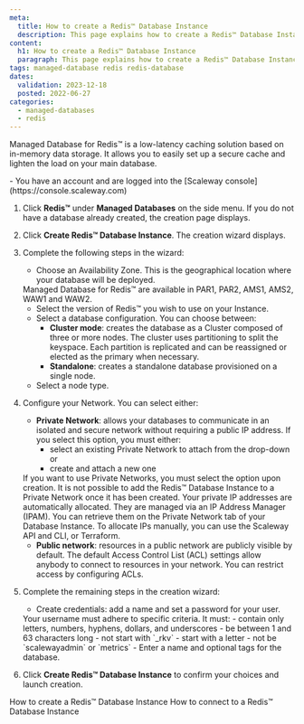 ```yaml
---
meta:
  title: How to create a Redis™ Database Instance
  description: This page explains how to create a Redis™ Database Instance
content:
  h1: How to create a Redis™ Database Instance
  paragraph: This page explains how to create a Redis™ Database Instance
tags: managed-database redis redis-database
dates:
  validation: 2023-12-18
  posted: 2022-06-27
categories:
  - managed-databases
  - redis
---
```


Managed Database for Redis™ is a low-latency caching solution based on in-memory data storage. It allows you to easily set up a secure cache and lighten the load on your main database.

<Macro id="iam-requirements" />

<Message type="requirement">
  - You have an account and are logged into the [Scaleway console](https://console.scaleway.com)
</Message>

1. Click **Redis™** under **Managed Databases** on the side menu. If you do not have a database already created, the creation page displays.
2. Click **Create Redis™ Database Instance**. The creation wizard displays.
3. Complete the following steps in the wizard:
    - Choose an Availability Zone. This is the geographical location where your database will be deployed.

    <Message type="note">
      Managed Database for Redis™ are available in PAR1, PAR2, AMS1, AMS2, WAW1 and WAW2.
    </Message>

    - Select the version of Redis™ you wish to use on your Instance.
    - Select a database configuration. You can choose between:
        - **Cluster mode**: creates the database as a Cluster composed of three or more nodes. The cluster uses partitioning to split the keyspace. Each partition is replicated and can be reassigned or elected as the primary when necessary.
        - **Standalone**: creates a standalone database provisioned on a single node.
    - Select a node type.
4. Configure your Network. You can select either:

    - **Private Network**: allows your databases to communicate in an isolated and secure network without requiring a public IP address. If you select this option, you must either:
        - select an existing Private Network to attach from the drop-down or
        - create and attach a new one

    <Message type="important">
      If you want to use Private Networks, you must select the option upon creation. It is not possible to add the Redis™ Database Instance to a Private Network once it has been created.
    </Message>

    <Message type="note">
      Your private IP addresses are automatically allocated. They are managed via an IP Address Manager (IPAM). You can retrieve them on the Private Network tab of your Database Instance. To allocate IPs manually, you can use the Scaleway API and CLI, or Terraform.
    </Message>

    - **Public network**: resources in a public network are publicly visible by default. The default Access Control List (ACL) settings allow anybody to connect to resources in your network. You can restrict access by configuring ACLs.
5. Complete the remaining steps in the creation wizard:
    - Create credentials: add a name and set a password for your user.
    <Message type="important">
      Your username must adhere to specific criteria. It must:
        - contain only letters, numbers, hyphens, dollars, and underscores
        - be between 1 and 63 characters long
        - not start with `_rkv`
        - start with a letter
        - not be `scalewayadmin` or `metrics`
    </Message>
    - Enter a name and optional tags for the database.
6. Click **Create Redis™ Database Instance** to confirm your choices and launch creation.

<Navigation title="See also">
  <PreviousButton to="/managed-databases/redis/how-to/create-a-database-for-redis">How to create a Redis™ Database Instance</PreviousButton>
  <NextButton to="/managed-databases/redis/how-to/connect-to-redis-database-instance">How to connect to a Redis™ Database Instance</NextButton>
</Navigation>

